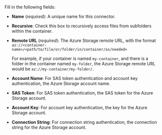 Fill in the following fields:

- **Name** (_required_): A unique name for this connector.
- **Recursive**: Check this box to recursively access files from subfolders within the container.
- **Remote URL** (_required_): The Azure Storage remote URL, with the format `az://<container-name>/<path/to/file/or/folder/in/container/as/needed>`

  For example, if your container is named `my-container`, and there is a folder in the container named `my-folder`, the 
  Azure Storage remote URL would be `az://my-container/my-folder/`.

- **Account Name**: For SAS token authentication and account key authentication, the Azure Storage account name.
- **SAS Token**: For SAS token authentication, the SAS token for the Azure Storage account.
- **Account Key**: For account key authentication, the key for the Azure Storage account.
- **Connection String**: For connection string authentication, the connection string for the Azure Storage account.
